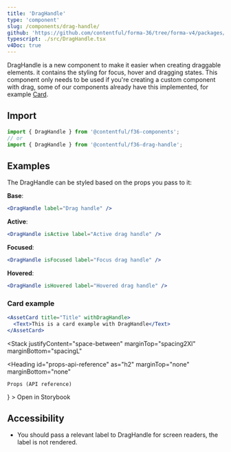 ```yaml
---
title: 'DragHandle'
type: 'component'
slug: /components/drag-handle/
github: 'https://github.com/contentful/forma-36/tree/forma-v4/packages/components/drag-handle'
typescript: ./src/DragHandle.tsx
v4Doc: true
---
```



DragHandle is a new component to make it easier when creating draggable elements. it contains the styling for focus, hover and dragging states.
This component only needs to be used if you're creating a custom component with drag, some of our components already have this implemented, for example [Card](/components/card/).

## Import

```js static=true
import { DragHandle } from '@contentful/f36-components';
// or
import { DragHandle } from '@contentful/f36-drag-handle';
```

## Examples

The DragHandle can be styled based on the props you pass to it:

**Base**:

```jsx
<DragHandle label="Drag handle" />
```

**Active**:

```jsx
<DragHandle isActive label="Active drag handle" />
```

**Focused**:

```jsx
<DragHandle isFocused label="Focus drag handle" />
```

**Hovered**:

```jsx
<DragHandle isHovered label="Hovered drag handle" />
```

### Card example

```jsx
<AssetCard title="Title" withDragHandle>
  <Text>This is a card example with DragHandle</Text>
</AssetCard>
```

<Stack
  justifyContent="space-between"
  marginTop="spacing2Xl"
  marginBottom="spacingL"
>
  <Heading
    id="props-api-reference"
    as="h2"
    marginTop="none"
    marginBottom="none"
  >
    Props (API reference)
  </Heading>
  <TextLink
    href="https://v4-f36-storybook.netlify.app/?path=/story/components-draghandle"
    target="_blank"
    alignIcon="end"
    icon={<ExternalLinkIcon />}
  >
    Open in Storybook
  </TextLink>
</Stack>

<Props of="DragHandle" />

## Accessibility

- You should pass a relevant label to DragHandle for screen readers, the label is not rendered.

